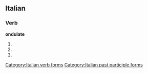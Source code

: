 ==Italian==

===Verb===
'''ondulate'''

# {{conjugation of|ondulare||2|p|pres|ind|lang=it}}
# {{conjugation of|ondulare||2|p|imp|lang=it}}
# {{feminine plural of|ondulato|lang=it}}

[[Category:Italian verb forms]]
[[Category:Italian past participle forms]]